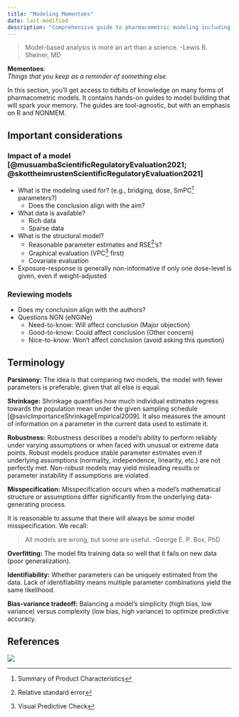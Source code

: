 ```yaml
---
title: "Modeling Mementoes"
date: last-modified
description: "Comprehensive guide to pharmacometric modeling including PK/PD models, time-to-event analysis, goodness-of-fit assessment, and model building best practices."
---
```


:::{.callout-caution title="Under construction"}
:::

> Model-based analysis is more an art than a science. -Lewis B. Sheiner, MD

**Mementoes**:  
*Things that you keep as a reminder of something else.*

In this section, you'll get access to tidbits of knowledge on many forms of pharmacometric models.
It contains hands-on guides to model building that will spark your memory.
The guides are tool-agnostic, but with an emphasis on R and NONMEM.

## Important considerations

### Impact of a model [@musuambaScientificRegulatoryEvaluation2021; @skottheimrustenScientificRegulatoryEvaluation2021]

* What is the modeling used for? (e.g., bridging, dose, SmPC^[Summary of Product Characteristics] parameters?)
  * Does the conclusion align with the aim?
* What data is available?
  * Rich data
  * Sparse data
* What is the structural model?
  * Reasonable parameter estimates and RSE^[Relative standard error]'s?
  * Graphical evaluation (VPC^[Visual Predictive Check] first)
  * Covariate evaluation

* Exposure-response is generally non-informative if only one dose-level is given, even if weight-adjusted

### Reviewing models
* Does my conclusion align with the authors?
* Questions NGN (eNGiNe)
  * Need-to-know: Will affect conclusion (Major objection)
  * Good-to-know: Could affect conclusion (Other concern)
  * Nice-to-know: Won't affect conclusion (avoid asking this question)

## Terminology

**Parsimony:** The idea is that comparing two models, the model with fewer parameters is preferable, given that all else is equal.

**Shrinkage:** Shrinkage quantifies how much individual estimates regress towards the population mean under the given sampling schedule [@savicImportanceShrinkageEmpirical2009].
It also measures the amount of information on a parameter in the current data used to estimate it.

**Robustness:** Robustness describes a model’s ability to perform reliably under varying assumptions or when faced with unusual or extreme data points.
Robust models produce stable parameter estimates even if underlying assumptions (normality, independence, linearity, etc.) are not perfectly met.
Non-robust models may yield misleading results or parameter instability if assumptions are violated.

**Misspecification:** Misspecification occurs when a model's mathematical structure or assumptions differ significantly from the underlying data-generating process.

:::{.callout-note}
It is reasonable to assume that there will always be *some* model misspecification.
We recall:

> All models are wrong, but some are useful. -George E. P. Box, PhD

:::

**Overfitting:** The model fits training data so well that it fails on new data (poor generalization).

**Identifiability:** Whether parameters can be uniquely estimated from the data.
Lack of identifiability means multiple parameter combinations yield the same likelihood.

**Bias-variance tradeoff:** Balancing a model’s simplicity (high bias, low variance) versus complexity (low bias, high variance) to optimize predictive accuracy.

## References

::: {#refs}
:::

![](./images/index_modeling.png)
